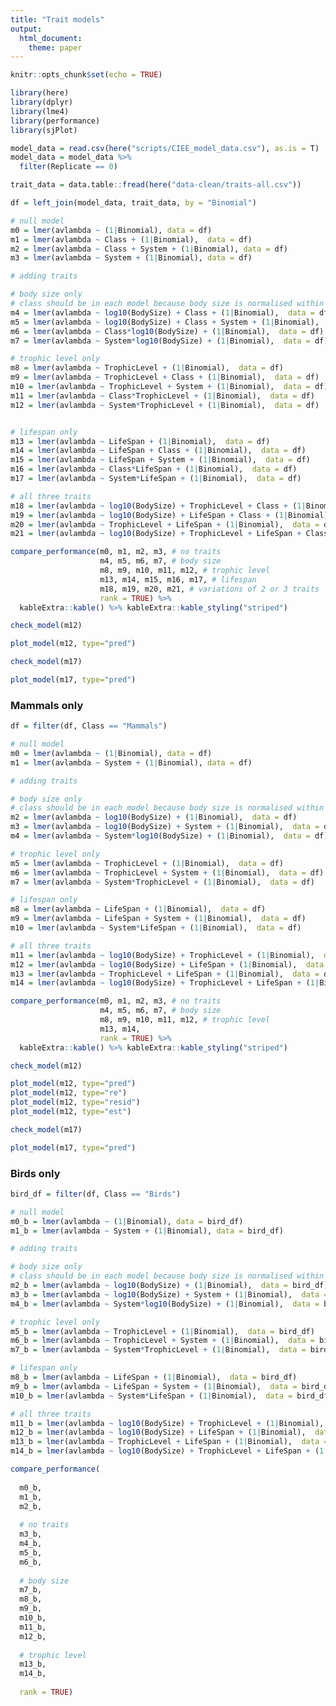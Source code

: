 ```yaml
---
title: "Trait models"
output: 
  html_document:
    theme: paper
---
```


```r
knitr::opts_chunk$set(echo = TRUE)

library(here)
library(dplyr)
library(lme4)
library(performance)
library(sjPlot)

model_data = read.csv(here("scripts/CIEE_model_data.csv"), as.is = T)
model_data = model_data %>%
  filter(Replicate == 0)

trait_data = data.table::fread(here("data-clean/traits-all.csv"))

df = left_join(model_data, trait_data, by = "Binomial")
```

```r
# null model
m0 = lmer(avlambda ~ (1|Binomial), data = df)
m1 = lmer(avlambda ~ Class + (1|Binomial),  data = df)
m2 = lmer(avlambda ~ Class + System + (1|Binomial), data = df)
m3 = lmer(avlambda ~ System + (1|Binomial), data = df)

# adding traits

# body size only
# class should be in each model because body size is normalised within classes
m4 = lmer(avlambda ~ log10(BodySize) + Class + (1|Binomial),  data = df)
m5 = lmer(avlambda ~ log10(BodySize) + Class + System + (1|Binomial),  data = df)
m6 = lmer(avlambda ~ Class*log10(BodySize) + (1|Binomial),  data = df)
m7 = lmer(avlambda ~ System*log10(BodySize) + (1|Binomial),  data = df)

# trophic level only
m8 = lmer(avlambda ~ TrophicLevel + (1|Binomial),  data = df)
m9 = lmer(avlambda ~ TrophicLevel + Class + (1|Binomial),  data = df)
m10 = lmer(avlambda ~ TrophicLevel + System + (1|Binomial),  data = df)
m11 = lmer(avlambda ~ Class*TrophicLevel + (1|Binomial),  data = df)
m12 = lmer(avlambda ~ System*TrophicLevel + (1|Binomial),  data = df)


# lifespan only
m13 = lmer(avlambda ~ LifeSpan + (1|Binomial),  data = df)
m14 = lmer(avlambda ~ LifeSpan + Class + (1|Binomial),  data = df)
m15 = lmer(avlambda ~ LifeSpan + System + (1|Binomial),  data = df)
m16 = lmer(avlambda ~ Class*LifeSpan + (1|Binomial),  data = df)
m17 = lmer(avlambda ~ System*LifeSpan + (1|Binomial),  data = df)

# all three traits
m18 = lmer(avlambda ~ log10(BodySize) + TrophicLevel + Class + (1|Binomial),  data = df)
m19 = lmer(avlambda ~ log10(BodySize) + LifeSpan + Class + (1|Binomial),  data = df)
m20 = lmer(avlambda ~ TrophicLevel + LifeSpan + (1|Binomial),  data = df)
m21 = lmer(avlambda ~ log10(BodySize) + TrophicLevel + LifeSpan + Class + (1|Binomial),  data = df)
```

```r
compare_performance(m0, m1, m2, m3, # no traits
                    m4, m5, m6, m7, # body size
                    m8, m9, m10, m11, m12, # trophic level
                    m13, m14, m15, m16, m17, # lifespan
                    m18, m19, m20, m21, # variations of 2 or 3 traits
                    rank = TRUE) %>%
  kableExtra::kable() %>% kableExtra::kable_styling("striped")
```

```r
check_model(m12)
```

```r
plot_model(m12, type="pred")
```

```r
check_model(m17)
```

```r
plot_model(m17, type="pred")
```


### Mammals only

```r
df = filter(df, Class == "Mammals")

# null model
m0 = lmer(avlambda ~ (1|Binomial), data = df)
m1 = lmer(avlambda ~ System + (1|Binomial), data = df)

# adding traits

# body size only
# class should be in each model because body size is normalised within classes
m2 = lmer(avlambda ~ log10(BodySize) + (1|Binomial),  data = df)
m3 = lmer(avlambda ~ log10(BodySize) + System + (1|Binomial),  data = df)
m4 = lmer(avlambda ~ System*log10(BodySize) + (1|Binomial),  data = df)

# trophic level only
m5 = lmer(avlambda ~ TrophicLevel + (1|Binomial),  data = df)
m6 = lmer(avlambda ~ TrophicLevel + System + (1|Binomial),  data = df)
m7 = lmer(avlambda ~ System*TrophicLevel + (1|Binomial),  data = df)

# lifespan only
m8 = lmer(avlambda ~ LifeSpan + (1|Binomial),  data = df)
m9 = lmer(avlambda ~ LifeSpan + System + (1|Binomial),  data = df)
m10 = lmer(avlambda ~ System*LifeSpan + (1|Binomial),  data = df)

# all three traits
m11 = lmer(avlambda ~ log10(BodySize) + TrophicLevel + (1|Binomial),  data = df)
m12 = lmer(avlambda ~ log10(BodySize) + LifeSpan + (1|Binomial),  data = df)
m13 = lmer(avlambda ~ TrophicLevel + LifeSpan + (1|Binomial),  data = df)
m14 = lmer(avlambda ~ log10(BodySize) + TrophicLevel + LifeSpan + (1|Binomial),  data = df)
```

```r
compare_performance(m0, m1, m2, m3, # no traits
                    m4, m5, m6, m7, # body size
                    m8, m9, m10, m11, m12, # trophic level
                    m13, m14,
                    rank = TRUE) %>%
  kableExtra::kable() %>% kableExtra::kable_styling("striped")
```

```r
check_model(m12)
```

```r
plot_model(m12, type="pred")
plot_model(m12, type="re")
plot_model(m12, type="resid")
plot_model(m12, type="est")
```

```r
check_model(m17)
```

```r
plot_model(m17, type="pred")
```

### Birds only

```r
bird_df = filter(df, Class == "Birds")

# null model
m0_b = lmer(avlambda ~ (1|Binomial), data = bird_df)
m1_b = lmer(avlambda ~ System + (1|Binomial), data = bird_df)

# adding traits

# body size only
# class should be in each model because body size is normalised within classes
m2_b = lmer(avlambda ~ log10(BodySize) + (1|Binomial),  data = bird_df)
m3_b = lmer(avlambda ~ log10(BodySize) + System + (1|Binomial),  data = bird_df)
m4_b = lmer(avlambda ~ System*log10(BodySize) + (1|Binomial),  data = bird_df)

# trophic level only
m5_b = lmer(avlambda ~ TrophicLevel + (1|Binomial),  data = bird_df)
m6_b = lmer(avlambda ~ TrophicLevel + System + (1|Binomial),  data = bird_df)
m7_b = lmer(avlambda ~ System*TrophicLevel + (1|Binomial),  data = bird_df)

# lifespan only
m8_b = lmer(avlambda ~ LifeSpan + (1|Binomial),  data = bird_df)
m9_b = lmer(avlambda ~ LifeSpan + System + (1|Binomial),  data = bird_df)
m10_b = lmer(avlambda ~ System*LifeSpan + (1|Binomial),  data = bird_df)

# all three traits
m11_b = lmer(avlambda ~ log10(BodySize) + TrophicLevel + (1|Binomial),  data = df)
m12_b = lmer(avlambda ~ log10(BodySize) + LifeSpan + (1|Binomial),  data = df)
m13_b = lmer(avlambda ~ TrophicLevel + LifeSpan + (1|Binomial),  data = df)
m14_b = lmer(avlambda ~ log10(BodySize) + TrophicLevel + LifeSpan + (1|Binomial),  data = df)
```

```r
compare_performance(
  
  m0_b, 
  m1_b, 
  m2_b, 
  
  # no traits
  m3_b, 
  m4_b, 
  m5_b, 
  m6_b, 
  
  # body size
  m7_b, 
  m8_b, 
  m9_b, 
  m10_b, 
  m11_b, 
  m12_b, 
  
  # trophic level
  m13_b, 
  m14_b,
  
  rank = TRUE)
```
